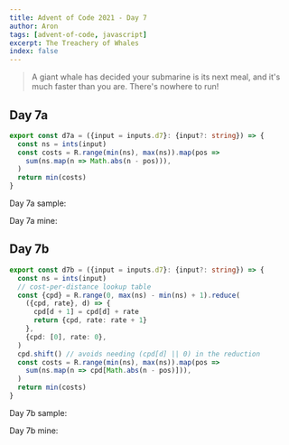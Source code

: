 ```yaml
---
title: Advent of Code 2021 - Day 7
author: Aron
tags: [advent-of-code, javascript]
excerpt: The Treachery of Whales
index: false
---
```


> A giant whale has decided your submarine is its next meal, and it's much
> faster than you are. There's nowhere to run!

## Day 7a

```typescript
export const d7a = ({input = inputs.d7}: {input?: string}) => {
  const ns = ints(input)
  const costs = R.range(min(ns), max(ns)).map(pos =>
    sum(ns.map(n => Math.abs(n - pos))),
  )
  return min(costs)
}
```

Day 7a sample:

<Advent day={7} part="a" input="16,1,2,0,4,2,7,1,2,14" debug />

Day 7a mine:

<Advent day={7} part="a" debug />

## Day 7b

```typescript
export const d7b = ({input = inputs.d7}: {input?: string}) => {
  const ns = ints(input)
  // cost-per-distance lookup table
  const {cpd} = R.range(0, max(ns) - min(ns) + 1).reduce(
    ({cpd, rate}, d) => {
      cpd[d + 1] = cpd[d] + rate
      return {cpd, rate: rate + 1}
    },
    {cpd: [0], rate: 0},
  )
  cpd.shift() // avoids needing (cpd[d] || 0) in the reduction
  const costs = R.range(min(ns), max(ns)).map(pos =>
    sum(ns.map(n => cpd[Math.abs(n - pos)])),
  )
  return min(costs)
}
```

Day 7b sample:

<Advent day={7} part="b" input="16,1,2,0,4,2,7,1,2,14" debug />

Day 7b mine:

<Advent day={7} part="b" debug />
